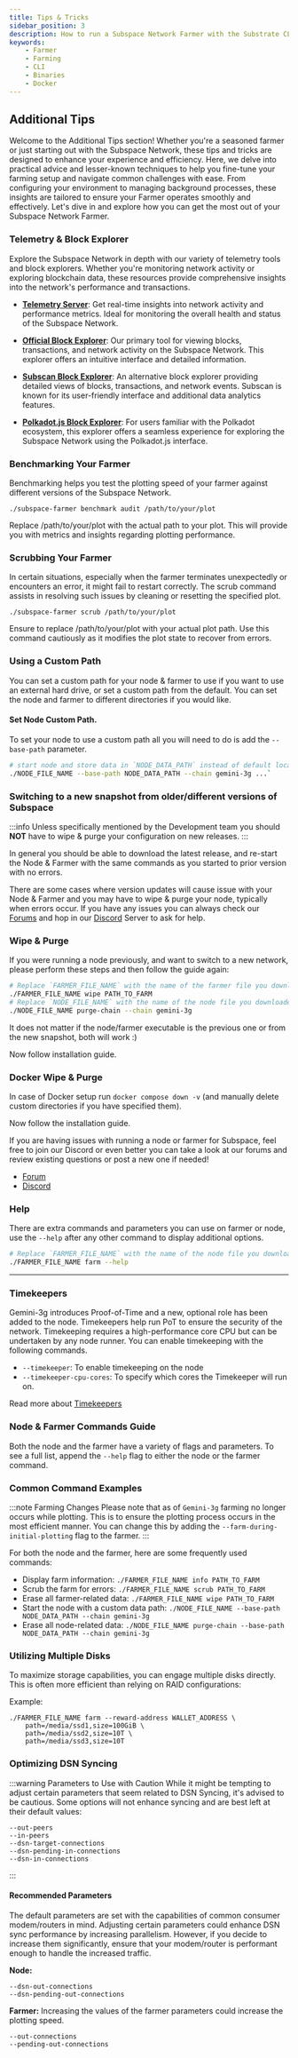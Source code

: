 ```yaml
---
title: Tips & Tricks
sidebar_position: 3
description: How to run a Subspace Network Farmer with the Substrate CLI
keywords:
    - Farmer
    - Farming
    - CLI
    - Binaries
    - Docker
---
```



## Additional Tips

Welcome to the Additional Tips section! Whether you're a seasoned farmer or just starting out with the Subspace Network, these tips and tricks are designed to enhance your experience and efficiency. Here, we delve into practical advice and lesser-known techniques to help you fine-tune your farming setup and navigate common challenges with ease. From configuring your environment to managing background processes, these insights are tailored to ensure your Farmer operates smoothly and effectively. Let's dive in and explore how you can get the most out of your Subspace Network Farmer.

### Telemetry & Block Explorer

Explore the Subspace Network in depth with our variety of telemetry tools and block explorers. Whether you're monitoring network activity or exploring blockchain data, these resources provide comprehensive insights into the network's performance and transactions.

- **[Telemetry Server](https://telemetry.subspace.network/)**: Get real-time insights into network activity and performance metrics. Ideal for monitoring the overall health and status of the Subspace Network.

- **[Official Block Explorer](https://explorer.subspace.network/)**: Our primary tool for viewing blocks, transactions, and network activity on the Subspace Network. This explorer offers an intuitive interface and detailed information.

- **[Subscan Block Explorer](https://subspace.subscan.io/)**: An alternative block explorer providing detailed views of blocks, transactions, and network events. Subscan is known for its user-friendly interface and additional data analytics features.

- **[Polkadot.js Block Explorer](https://polkadot.js.org/apps/?rpc=wss%3A%2F%2Frpc-1.gemini-3g.subspace.network%2Fws#/accounts)**: For users familiar with the Polkadot ecosystem, this explorer offers a seamless experience for exploring the Subspace Network using the Polkadot.js interface.

### Benchmarking Your Farmer
Benchmarking helps you test the plotting speed of your farmer against different versions of the Subspace Network.

```
./subspace-farmer benchmark audit /path/to/your/plot
```

Replace /path/to/your/plot with the actual path to your plot. This will provide you with metrics and insights regarding plotting performance.

### Scrubbing Your Farmer
In certain situations, especially when the farmer terminates unexpectedly or encounters an error, it might fail to restart correctly. The scrub command assists in resolving such issues by cleaning or resetting the specified plot.

```
./subspace-farmer scrub /path/to/your/plot
```

Ensure to replace /path/to/your/plot with your actual plot path. Use this command cautiously as it modifies the plot state to recover from errors.

### Using a Custom Path
You can set a custom path for your node & farmer to use if you want to use an external hard drive, or set a custom path from the default. You can set the node and farmer to different directories if you would like.

<Tabs>
<TabItem value="node" label="1.🚩 Node">

#### Set Node Custom Path.
To set your node to use a custom path all you will need to do is add the `--base-path` parameter.

```bash
# start node and store data in `NODE_DATA_PATH` instead of default location
./NODE_FILE_NAME --base-path NODE_DATA_PATH --chain gemini-3g ...`
```
</TabItem>
</Tabs>

### Switching to a new snapshot from older/different versions of Subspace

:::info
Unless specifically mentioned by the Development team you should **NOT** have to wipe & purge your configuration on new releases.
:::

In general you should be able to download the latest release, and re-start the Node & Farmer with the same commands as you started to prior version with no errors.

There are some cases where version updates will cause issue with your Node & Farmer and you may have to wipe & purge your node, typically when errors occur. If you have any issues you can always check our [Forums](https://forums.subspace.network) and hop in our [Discord](https://discord.gg/subspace-network) Server to ask for help.

### Wipe & Purge

If you were running a node previously, and want to switch to a new network, please perform these steps and then follow the guide again:
```bash
# Replace `FARMER_FILE_NAME` with the name of the farmer file you downloaded from releases
./FARMER_FILE_NAME wipe PATH_TO_FARM
# Replace `NODE_FILE_NAME` with the name of the node file you downloaded from releases
./NODE_FILE_NAME purge-chain --chain gemini-3g
```
It does not matter if the node/farmer executable is the previous one or from the new snapshot, both will work :)

Now follow installation guide.

### Docker Wipe & Purge

In case of Docker setup run `docker compose down -v` (and manually delete custom directories if you have specified them).

Now follow the installation guide.

If you are having issues with running a node or farmer for Subspace, feel free to join our Discord or even better you can take a look at our forums and review existing questions or post a new one if needed!

- [Forum](https://forum.subspace.network)
- [Discord](https://discord.gg/subspace-network)

### Help

There are extra commands and parameters you can use on farmer or node, use the `--help` after any other command to display additional options.

```bash
# Replace `FARMER_FILE_NAME` with the name of the node file you downloaded from releases
./FARMER_FILE_NAME farm --help
```

---
### Timekeepers

Gemini-3g introduces Proof-of-Time and a new, optional role has been added to the node. Timekeepers help run PoT to ensure the security of the network. Timekeeping requires a high-performance core CPU but can be undertaken by any node runner. You can enable timekeeping with the following commands. 
- `--timekeeper`: To enable timekeeping on the node
- `--timekeeper-cpu-cores`: To specify which cores the Timekeeper will run on. 

Read more about [Timekeepers](../../timekeeping)

### Node & Farmer Commands Guide

Both the node and the farmer have a variety of flags and parameters. To see a full list, append the `--help` flag to either the node or the farmer command.

### Common Command Examples

:::note Farming Changes
Please note that as of `Gemini-3g` farming no longer occurs while plotting. This is to ensure the plotting process occurs in the most efficient manner. You can change this by adding the `--farm-during-initial-plotting` flag to the farmer. 
:::

For both the node and the farmer, here are some frequently used commands:

- Display farm information: `./FARMER_FILE_NAME info PATH_TO_FARM`
- Scrub the farm for errors: `./FARMER_FILE_NAME scrub PATH_TO_FARM`
- Erase all farmer-related data: `./FARMER_FILE_NAME wipe PATH_TO_FARM`
- Start the node with a custom data path: `./NODE_FILE_NAME --base-path NODE_DATA_PATH --chain gemini-3g`
- Erase all node-related data: `./NODE_FILE_NAME purge-chain --base-path NODE_DATA_PATH --chain gemini-3g`

### Utilizing Multiple Disks

To maximize storage capabilities, you can engage multiple disks directly. This is often more efficient than relying on RAID configurations:

Example:
```shell-session
./FARMER_FILE_NAME farm --reward-address WALLET_ADDRESS \
    path=/media/ssd1,size=100GiB \
    path=/media/ssd2,size=10T \
    path=/media/ssd3,size=10T
```

### Optimizing DSN Syncing

:::warning Parameters to Use with Caution
While it might be tempting to adjust certain parameters that seem related to DSN Syncing, it's advised to be cautious. Some options will not enhance syncing and are best left at their default values:

```
--out-peers
--in-peers
--dsn-target-connections
--dsn-pending-in-connections
--dsn-in-connections
```
:::

#### Recommended Parameters

The default parameters are set with the capabilities of common consumer modem/routers in mind. Adjusting certain parameters could enhance DSN sync performance by increasing parallelism. However, if you decide to increase them significantly, ensure that your modem/router is performant enough to handle the increased traffic.

**Node:**
```
--dsn-out-connections
--dsn-pending-out-connections
```

**Farmer:**
Increasing the values of the farmer parameters could increase the plotting speed.
```
--out-connections
--pending-out-connections
```